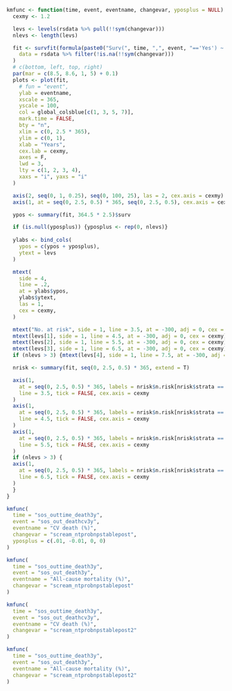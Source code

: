 ```r

kmfunc <- function(time, event, eventname, changevar, yposplus = NULL) {
  cexmy <- 1.2

  levs <- levels(rsdata %>% pull(!!sym(changevar)))
  nlevs <- length(levs)

  fit <- survfit(formula(paste0("Surv(", time, ",", event, "=='Yes') ~ ", changevar)),
    data = rsdata %>% filter(!is.na(!!sym(changevar)))
  )
  # c(bottom, left, top, right)
  par(mar = c(8.5, 8.6, 1, 5) + 0.1)
  plots <- plot(fit,
    # fun = "event",
    ylab = eventname,
    xscale = 365,
    yscale = 100,
    col = global_colsblue[c(1, 3, 5, 7)],
    mark.time = FALSE,
    bty = "n",
    xlim = c(0, 2.5 * 365),
    ylim = c(0, 1),
    xlab = "Years",
    cex.lab = cexmy,
    axes = F,
    lwd = 3,
    lty = c(1, 2, 3, 4),
    xaxs = "i", yaxs = "i"
  )

  axis(2, seq(0, 1, 0.25), seq(0, 100, 25), las = 2, cex.axis = cexmy)
  axis(1, at = seq(0, 2.5, 0.5) * 365, seq(0, 2.5, 0.5), cex.axis = cexmy)

  ypos <- summary(fit, 364.5 * 2.5)$surv

  if (is.null(yposplus)) {yposplus <- rep(0, nlevs)}
    
  ylabs <- bind_cols(
    ypos = c(ypos + yposplus),
    ytext = levs
  )

  mtext(
    side = 4,
    line = .2,
    at = ylabs$ypos,
    ylabs$ytext,
    las = 1,
    cex = cexmy,
  )

  mtext("No. at risk", side = 1, line = 3.5, at = -300, adj = 0, cex = cexmy, font = 2)
  mtext(levs[1], side = 1, line = 4.5, at = -300, adj = 0, cex = cexmy)
  mtext(levs[2], side = 1, line = 5.5, at = -300, adj = 0, cex = cexmy)
  mtext(levs[3], side = 1, line = 6.5, at = -300, adj = 0, cex = cexmy)
  if (nlevs > 3) {mtext(levs[4], side = 1, line = 7.5, at = -300, adj = 0, cex = cexmy)}

  nrisk <- summary(fit, seq(0, 2.5, 0.5) * 365, extend = T)

  axis(1,
    at = seq(0, 2.5, 0.5) * 365, labels = nrisk$n.risk[nrisk$strata == paste0(changevar, "=", levs[1])],
    line = 3.5, tick = FALSE, cex.axis = cexmy
  )
  axis(1,
    at = seq(0, 2.5, 0.5) * 365, labels = nrisk$n.risk[nrisk$strata == paste0(changevar, "=", levs[2])],
    line = 4.5, tick = FALSE, cex.axis = cexmy
  )
  axis(1,
    at = seq(0, 2.5, 0.5) * 365, labels = nrisk$n.risk[nrisk$strata == paste0(changevar, "=", levs[3])],
    line = 5.5, tick = FALSE, cex.axis = cexmy
  )
  if (nlevs > 3) {
  axis(1,
    at = seq(0, 2.5, 0.5) * 365, labels = nrisk$n.risk[nrisk$strata == paste0(changevar, "=", levs[4])],
    line = 6.5, tick = FALSE, cex.axis = cexmy
  )
  }
}
```

```r
kmfunc(
  time = "sos_outtime_death3y",
  event = "sos_out_deathcv3y",
  eventname = "CV death (%)",
  changevar = "scream_ntprobnpstablepost", 
  yposplus = c(.01, -0.01, 0, 0)
)
```

```r
kmfunc(
  time = "sos_outtime_death3y",
  event = "sos_out_death3y",
  eventname = "All-cause mortality (%)",
  changevar = "scream_ntprobnpstablepost"
)
```

```r
kmfunc(
  time = "sos_outtime_death3y",
  event = "sos_out_deathcv3y",
  eventname = "CV death (%)",
  changevar = "scream_ntprobnpstablepost2"
)
```

```r
kmfunc(
  time = "sos_outtime_death3y",
  event = "sos_out_death3y",
  eventname = "All-cause mortality (%)",
  changevar = "scream_ntprobnpstablepost2"
)
```
